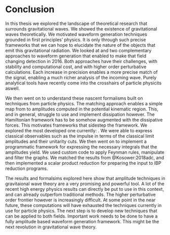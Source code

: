 # Conclusion

In this thesis we explored the landscape of theoretical research that surrounds gravitational waves.  We showed the existence of gravitational waves theoretically. We motivated waveform generation techniques grounded in first principles' physics. It is only through such precise frameworks that we can hope to elucidate the nature of the objects that emit this gravitational radiation. We looked at \acr{nr} and \acr{eob} two complementary approaches to waveform generation that enabled \acr{ligo} to make that field changing detection in 2016. Both approaches have their challenges, \acr{nr} with stability and computational cost, and \acr{eob} with higher order perturbative calculations. Each increase in precision enables a more precise match of the signal, enabling a much richer analysis of the incoming wave. Purely analytical tools have recently come into the crosshairs of particle physicits aswell.

 We then went on to understand these nascent formalisms built on techniques from particle physics. The \acr{eft} matching approach enables a simple map from \acr{eob} to amplitudes computed in the potential kinematic region. This, and \acr{eob} in general, struggle to use and implement dissipation however. The Hamiltonian framework has to be somehow augmented with the dissipative forces. This motivates frameworks that sidestep the \acr{eob} framework. We explored the most developed one currently: \acr{kmoc}. We were able to express classical observables such as the impulse in terms of the classical limit amplitudes and their unitarity cuts. We then went on to implement a programmatic framework for expressing the necessary integrals that the amplitudes yield. We used custom code to apply Feynman rules, manipulate and filter the graphs. We matched the results from @Kosower:2018adc, and then implemented a scalar product reduction for preparing the input to IBP reduction programs.

 The results and formalsims explored here show that amplitude techniques in gravitaional wave theory are a very promising and powerful tool. A lot of the recent high energy physics results can directly be put to use in this context, and can already outperfom traditional methods. The higher perturbative order frontier however is increasingly difficult. At some point in the near future, these computations will have exhausted the techniques currently in use for particle physics. The next step is to develop new techniques that can be applied to both fields. Important work needs to be done to have a fully amplitude based waveform generation framework. This might be the next revolution in gravitational wave theory.